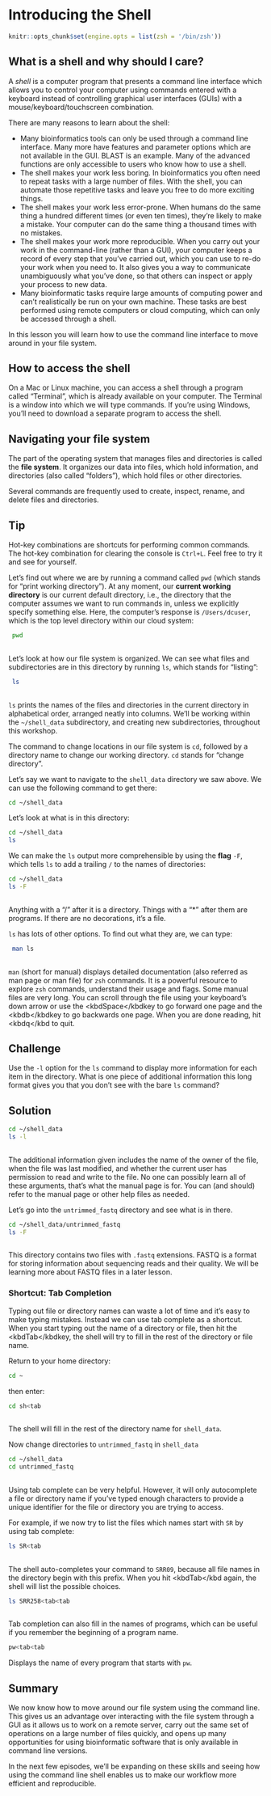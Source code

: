 # Introducing the Shell

```r

knitr::opts_chunk$set(engine.opts = list(zsh = '/bin/zsh'))

```

## What is a shell and why should I care?

A *shell* is a computer program that presents a command line interface
which allows you to control your computer using commands entered
with a keyboard instead of controlling graphical user interfaces
(GUIs) with a mouse/keyboard/touchscreen combination.

There are many reasons to learn about the shell:

* Many bioinformatics tools can only be used through a command line interface. Many more 
have features and parameter options which are not available in the GUI.
BLAST is an example. Many of the advanced functions are only accessible
to users who know how to use a shell.  
* The shell makes your work less boring. In bioinformatics you often need to repeat tasks with a large number of files. With the shell, you can automate those repetitive tasks and leave you free to do more exciting things.  
* The shell makes your work less error-prone. When humans do the same thing a hundred different times
(or even ten times), they're likely to make a mistake. Your computer can do the same thing a thousand times
with no mistakes.  
* The shell makes your work more reproducible. When you carry out your work in the command-line 
(rather than a GUI), your computer keeps a record of every step that you've carried out, which you can use 
to re-do your work when you need to. It also gives you a way to communicate unambiguously what you've done, 
so that others can inspect or apply your process to new data.  
* Many bioinformatic tasks require large amounts of computing power and can't realistically be run on your
own machine. These tasks are best performed using remote computers or cloud computing, which can only be accessed
through a shell.

In this lesson you will learn how to use the command line interface to move around in your file system. 

## How to access the shell

On a Mac or Linux machine, you can access a shell through a program called "Terminal", which is already available
on your computer. The Terminal is a window into which we will type commands. If you're using Windows, you'll need to download a separate program to access the shell.

## Navigating your file system

The part of the operating system that manages files and directories
is called the **file system**.
It organizes our data into files,
which hold information,
and directories (also called "folders"),
which hold files or other directories.

Several commands are frequently used to create, inspect, rename, and delete files and directories.

## Tip
Hot-key combinations are shortcuts for performing common commands.
The hot-key combination for clearing the console is `Ctrl+L`. Feel free to try it and see for yourself.


Let's find out where we are by running a command called `pwd`
(which stands for "print working directory").
At any moment, our **current working directory**
is our current default directory,
i.e.,
the directory that the computer assumes we want to run commands in,
unless we explicitly specify something else.
Here,
the computer's response is `/Users/dcuser`,
which is the top level directory within our cloud system:



```zsh

 pwd
 
```

Let's look at how our file system is organized. We can see what files and subdirectories are in this directory by running `ls`,
which stands for "listing":



```zsh

 ls
 
```

`ls` prints the names of the files and directories in the current directory in
alphabetical order,
arranged neatly into columns. 
We'll be working within the `~/shell_data` subdirectory, and creating new subdirectories, throughout this workshop.  

The command to change locations in our file system is `cd`, followed by a
directory name to change our working directory.
`cd` stands for "change directory".

Let's say we want to navigate to the `shell_data` directory we saw above.  We can
use the following command to get there:


```zsh

cd ~/shell_data

```


Let's look at what is in this directory:


```zsh

cd ~/shell_data
ls
```


We can make the `ls` output more comprehensible by using the **flag** `-F`,
which tells `ls` to add a trailing `/` to the names of directories:

```zsh

cd ~/shell_data
ls -F
 
```

Anything with a "/" after it is a directory. Things with a "*" after them are programs. If
there are no decorations, it's a file.

`ls` has lots of other options. To find out what they are, we can type:

```zsh

 man ls
 
```

`man` (short for manual) displays detailed documentation (also referred as man page or man file)
for `zsh` commands. It is a powerful resource to explore `zsh` commands, understand
their usage and flags. Some manual files are very long. You can scroll through the
file using your keyboard's down arrow or use the <kbdSpace</kbdkey to go forward one page
and the <kbdb</kbdkey to go backwards one page. When you are done reading, hit <kbdq</kbd
to quit.

## Challenge
Use the `-l` option for the `ls` command to display more information for each item 
in the directory. What is one piece of additional information this long format
gives you that you don't see with the bare `ls` command?

## Solution

```zsh

cd ~/shell_data
ls -l
 
```

The additional information given includes the name of the owner of the file,
when the file was last modified, and whether the current user has permission
to read and write to the file.
No one can possibly learn all of these arguments, that's what the manual page
is for. You can (and should) refer to the manual page or other help files
as needed.

Let's go into the `untrimmed_fastq` directory and see what is in there.
```zsh

cd ~/shell_data/untrimmed_fastq
ls -F
 
```

This directory contains two files with `.fastq` extensions. FASTQ is a format
for storing information about sequencing reads and their quality.
We will be learning more about FASTQ files in a later lesson.

### Shortcut: Tab Completion

Typing out file or directory names can waste a
lot of time and it's easy to make typing mistakes. Instead we can use tab complete 
as a shortcut. When you start typing out the name of a directory or file, then
hit the <kbdTab</kbdkey, the shell will try to fill in the rest of the
directory or file name.

Return to your home directory:

```zsh
 
cd ~

```

then enter:

```zsh

cd sh<tab
 
```

The shell will fill in the rest of the directory name for `shell_data`.

Now change directories to `untrimmed_fastq` in `shell_data`

```zsh

cd ~/shell_data
cd untrimmed_fastq
 
```

Using tab complete can be very helpful. However, it will only autocomplete
a file or directory name if you've typed enough characters to provide
a unique identifier for the file or directory you are trying to access.

For example, if we now try to list the files which names start with `SR`
by using tab complete:  

```zsh

ls SR<tab
 
```

The shell auto-completes your command to `SRR09`, because all file names in 
the directory begin with this prefix. When you hit
<kbdTab</kbd again, the shell will list the possible choices.

```zsh

ls SRR258<tab<tab
 
```

Tab completion can also fill in the names of programs, which can be useful if you
remember the beginning of a program name.

```zsh

pw<tab<tab

```

Displays the name of every program that starts with `pw`. 

## Summary

We now know how to move around our file system using the command line.
This gives us an advantage over interacting with the file system through
a GUI as it allows us to work on a remote server, carry out the same set of operations 
on a large number of files quickly, and opens up many opportunities for using 
bioinformatic software that is only available in command line versions. 

In the next few episodes, we'll be expanding on these skills and seeing how 
using the command line shell enables us to make our workflow more efficient and reproducible.
